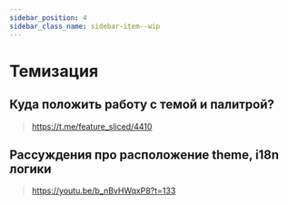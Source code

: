 ```yaml
---
sidebar_position: 4
sidebar_class_name: sidebar-item--wip
---
```



# Темизация

<WIP ticket="207" />

## Куда положить работу с темой и палитрой?

> https://t.me/feature_sliced/4410

## Рассуждения про расположение theme, i18n логики

> https://youtu.be/b_nBvHWqxP8?t=133
